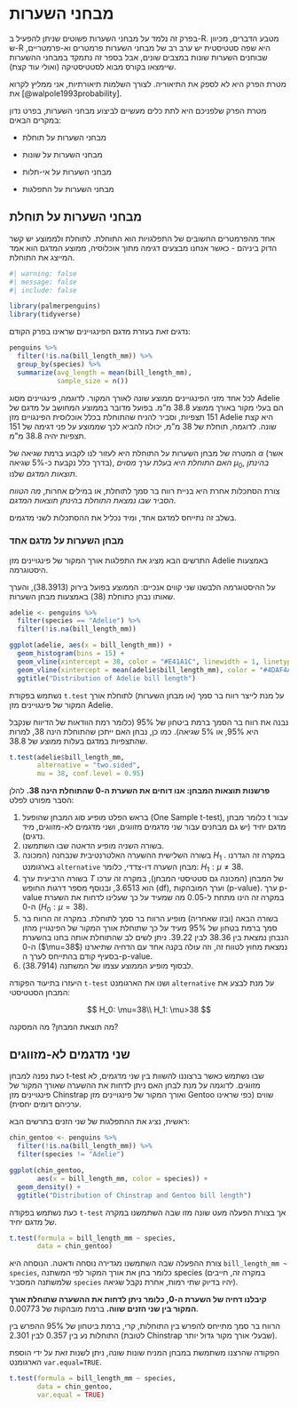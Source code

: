 # מבחני השערות {#sec-hypothesis-tests}

בפרק זה נלמד על מבחני השערות פשוטים שניתן להפעיל ב-R. מטבע הדברים, מכיוון ש-R היא שפה סטטיסטית יש ערב רב של מבחני השערות פרמטרים וא-פרמטריים, שבוחנים השערות שונות במצבים שונים, אבל בספר זה נתמקד במבחני ההשערות שיימצאו בקורס מבוא לסטטיסטיקה (ואולי עוד קצת).

מטרת הפרק היא לא לספק את התיאוריה. לצורך השלמות תיאורתיות, אני ממליץ לקרוא את [@walpole1993probability].

מטרת הפרק שלפניכם היא לתת כלים מעשיים לביצוע מבחני השערות, בפרט נדון במקרים הבאים:

-   מבחני השערות על תוחלת

-   מבחני השערות על שונות

-   מבחני השערות על אי-תלות

-   מבחני השערות על התפלגות

## מבחני השערות על תוחלת

אחד מהפרמטרים החשובים של התפלגויות הוא התוחלת. לתוחלת ולממוצע יש קשר הדוק ביניהם - כאשר אנחנו מבצעים דגימה מתוך אוכלוסיה, ממוצע המדגם הוא אמד המייצג את התוחלת.

```r
#| warning: false
#| message: false
#| include: false

library(palmerpenguins)
library(tidyverse)
```

נדגים זאת בעזרת מדגם הפינגויינים שראינו בפרק הקודם:

```r
penguins %>% 
  filter(!is.na(bill_length_mm)) %>% 
  group_by(species) %>% 
  summarize(avg_length = mean(bill_length_mm),
            sample_size = n())
```

לכל אחד מזני הפינגויינים ממוצע שונה לאורך המקור. לדוגמה, פינגויינים מסוג Adelie הם בעלי מקור באורך ממוצע 38.8 מ"מ. בפועל מדובר בממוצע המחושב על מדגם של 151 תצפיות, וסביר להניח שהתוחלת בכלל אוכלוסית הפינגויים מזן Adelie היא קצת שונה. לדוגמה, תוחלת של 38 מ"מ, יכולה להביא לכך שממוצע על פני דגימה של 151 תצפיות יהיה 38.8 מ"מ.

המטרה של מבחן השערות על התוחלת היא לעזור לנו לקבוע ברמת שגיאה של $\alpha$ (אשר בדרך כלל נקבעת כ-5% שגיאה), *האם התוחלת היא בעלת ערך מסוים* $\mu_0$, *בהינתן תוצאות המדגם* שלנו.

צורת הסתכלות אחרת היא בניית רווח בר סמך לתוחלת, או במילים אחרות, *מה הטווח הסביר שבו נמצאת התוחלת בהינתן תוצאות המדגם*.

בשלב זה נתייחס למדגם אחד, ומיד נכליל את ההסתכלות לשני מדגמים.

### מבחן השערות על מדגם אחד

התרשים הבא מציג את התפלגות אורך המקור של פינגויינים מזן Adelie באמצעות היסטוגרמה.

על ההיסטוגרמה הלבשנו שני קווים אנכיים: הממוצע בפועל בירוק (38.3913), והערך שאותו נבחן כתוחלת (38) באמצעות מבחן השערות.

```r
adelie <- penguins %>% 
  filter(species == "Adelie") %>% 
  filter(!is.na(bill_length_mm))

ggplot(adelie, aes(x = bill_length_mm)) + 
  geom_histogram(bins = 15) + 
  geom_vline(xintercept = 38, color = "#E41A1C", linewidth = 1, linetype = 2) + 
  geom_vline(xintercept = mean(adelie$bill_length_mm), color = "#4DAF4A", linewidth = 1) + 
  ggtitle("Distribution of Adelie bill length")
```

נשתמש בפקודת `t.test` על מנת לייצר רווח בר סמך (או מבחן השערות) לתוחלת אורך המקור של פינגויינים מזן Adelie.

נבנה את רווח בר הסמך ברמת ביטחון של 95% (כלומר רמת הוודאות של הדיווח שנקבל היא 95%, או 5% שגיאה). כמו כן, נבחן האם ייתכן שהתוחלת הינה 38, למרות שהתצפיות במדגם בעלות ממוצע של 38.8.

```r
t.test(adelie$bill_length_mm, 
       alternative = "two.sided",
       mu = 38, conf.level = 0.95)
```

**פרשנות תוצאות המבחן: אנו דוחים את השערת ה-0 שהתוחלת הינה 38.** להלן הסבר מפורט לפלט:

1.  בראש הפלט מופיע סוג המבחן שהופעל (One Sample t-test), כלומר מבחן t עבור מדגם יחיד (יש גם מבחנים עבור שני מדגמים מזווגים, ושני מדגמים לא-מזווגים, מיד נדגים).
2.  בשורה השניה מופיע הדאטה שבו השתמשנו.
3.  בשורה השלישית ההשערה האלטרנטיבית שנבחנה (המכונה $H_1$ . במקרה זה הגדרנו בארגומנט `alternative` מבחן השערה דו-צדדי, כלומר: $H_1: \mu\neq38$.
4.  בשורה הרביעית ערך $T$ של המבחן (המכונה גם סטטיסטי המבחן), במקרה זה ערכו הוא 3.6513, ובנוסף מספר דרגות החופש (df), וערך המובהקות (p-value). ערך p-value במקרה זה הינו מתחת ל-0.05 מה שמעיד על כך שעלינו לדחות את השערת ה-0 ($H_0: \mu=38$).
5.  בשורה הבאה (ובזו שאחריה) מופיע הרווח בר סמך לתוחלת. במקרה זה הרווח בר סמך ברמת בטחון של 95% מעיד על כך שתוחלת אורך המקור של הפינגויין מהזן הנבחן נמצאת בין 38.36 לבין 39.22. ניתן לשים לב שהתוחלת אותה בחנו בהשערת ה-0 (\$\\mu=38\$) נמצאת מחוץ לטווח זה, וזה עולה בקנה אחד עם הדחיה שתיארנו בסעיף קודם בהתייחס לערך ה-p-value.
6.  לבסוף מופיע הממוצע עצמו של המשתנה (38.7914).

::: question
היעזרו בתיעוד הפקודה `t-test` ושנו את הארגומנט `alternative` על מנת לבצע את המבחן הסטטיסטי:

$$
H_0: \mu=38\\
H_1: \mu>38
$$

מה תוצאת המבחן? מה המסקנה?
:::

## שני מדגמים לא-מזווגים

כעת נפנה למבחן t-test שבו נשתמש כאשר ברצוננו להשוות בין שני מדגמים, לא מזווגים. לדוגמה על מנת לבחן האם ניתן לדחות את ההשערה שאורך המקור של פינגויינים מזן Chinstrap ואורך המקור של פינגויינים מזן Gentoo שווים (כפי שראינו ערכיהם דומים יחסית).

ראשית, נציג את ההתפלגות של שני הזנים בתרשים הבא:

```r
chin_gentoo <- penguins %>% 
  filter(!is.na(bill_length_mm)) %>% 
  filter(species != "Adelie")

ggplot(chin_gentoo,
       aes(x = bill_length_mm, color = species)) + 
  geom_density() + 
  ggtitle("Distribution of Chinstrap and Gentoo bill length")
```

כעת נשתמש בפקודה `t-test` אך בצורת הפעלה מעט שונה מזו שבה השתמשנו במקרה של מדגם יחיד.

```r
t.test(formula = bill_length_mm ~ species,
       data = chin_gentoo)
```

צורת ההפעלה שבה השתמשנו מגדירה נוסחה ודאטה. הנוסחה היא `bill_length_mm ~ species`, כלומר בחן את אורך המקור לפי המשתנה species (במקרה זה, חייבים שלמשתנה המסביר `species` יהיו בדיוק שתי רמות, אחרת נקבל שגיאה).

**קיבלנו דחיה של השערת ה-0, כלומר ניתן לדחות את ההשערה שתוחלת אורך המקור בין שני הזנים שווה.** ברמת מובהקות של 0.00773.

הרווח בר סמך מתייחס להפרש בין התוחלות, קרי, ברמת ביטחון של 95% ההפרש בין התוחלות נע בין 0.357 לבין 2.301 (לטובת Chinstrap שבעלי אורך מקור גדול יותר).

הפקודה שהרצנו משתמשת במבחן המניח שונות שונה, ניתן לשנות זאת על ידי הוספת הארגומנט `var.equal=TRUE`.

```r
t.test(formula = bill_length_mm ~ species,
       data = chin_gentoo,
       var.equal = TRUE)
```
